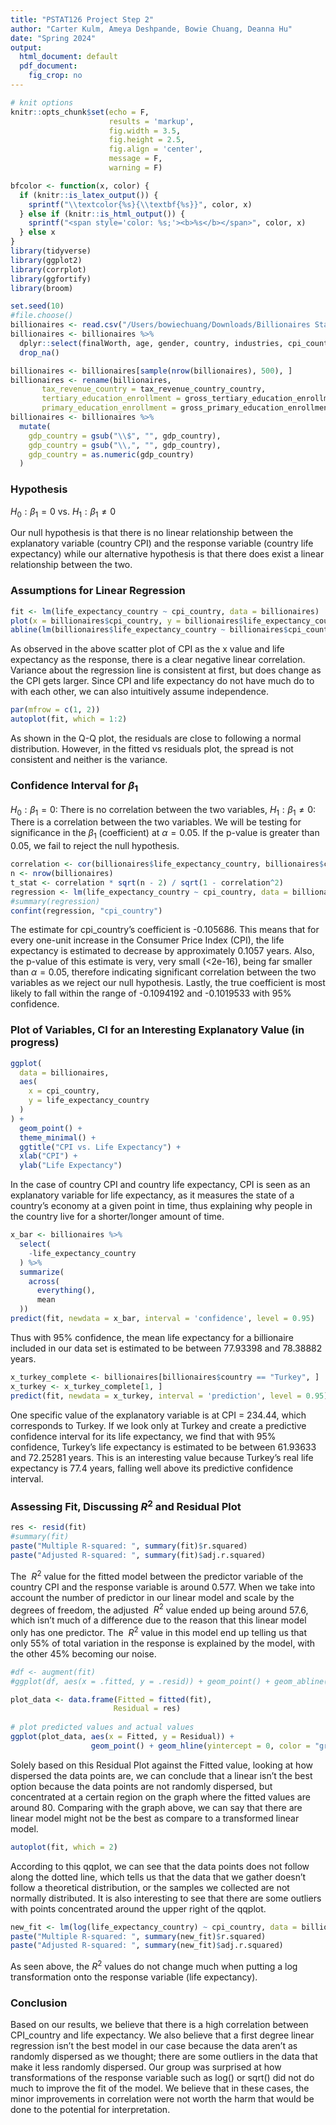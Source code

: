 ```yaml
---
title: "PSTAT126 Project Step 2"
author: "Carter Kulm, Ameya Deshpande, Bowie Chuang, Deanna Hu"
date: "Spring 2024"
output:
  html_document: default
  pdf_document: 
    fig_crop: no
---
```


```r
# knit options
knitr::opts_chunk$set(echo = F,
                      results = 'markup',
                      fig.width = 3.5,
                      fig.height = 2.5,
                      fig.align = 'center',
                      message = F,
                      warning = F)

bfcolor <- function(x, color) {
  if (knitr::is_latex_output()) {
    sprintf("\\textcolor{%s}{\\textbf{%s}}", color, x)
  } else if (knitr::is_html_output()) {
    sprintf("<span style='color: %s;'><b>%s</b></span>", color, x)
  } else x
}
library(tidyverse)
library(ggplot2)
library(corrplot)
library(ggfortify)
library(broom)
```

```r
set.seed(10)
#file.choose()
billionaires <- read.csv("/Users/bowiechuang/Downloads/Billionaires Statistics Dataset.csv")
billionaires <- billionaires %>%
  dplyr::select(finalWorth, age, gender, country, industries, cpi_country, gdp_country, gross_tertiary_education_enrollment,  gross_primary_education_enrollment_country, life_expectancy_country, tax_revenue_country_country, total_tax_rate_country, population_country) %>%
  drop_na()

billionaires <- billionaires[sample(nrow(billionaires), 500), ]
billionaires <- rename(billionaires, 
       tax_revenue_country = tax_revenue_country_country, 
       tertiary_education_enrollment = gross_tertiary_education_enrollment,
       primary_education_enrollment = gross_primary_education_enrollment_country)
billionaires <- billionaires %>%
  mutate(
    gdp_country = gsub("\\$", "", gdp_country),
    gdp_country = gsub("\\,", "", gdp_country),
    gdp_country = as.numeric(gdp_country)
  )
```

### Hypothesis

$H_0: \beta_1 = 0$ vs. $H_1: \beta_1 \neq 0$

Our null hypothesis is that there is no linear relationship between the explanatory variable (country CPI) and the response variable (country life expectancy) while our alternative hypothesis is that there does exist a linear relationship between the two. 

### Assumptions for Linear Regression

```r
fit <- lm(life_expectancy_country ~ cpi_country, data = billionaires)
plot(x = billionaires$cpi_country, y = billionaires$life_expectancy_country, xlab= 'CPI', ylab = 'Life Expectancy')
abline(lm(billionaires$life_expectancy_country ~ billionaires$cpi_country))
```

As observed in the above scatter plot of CPI as the x value and life expectancy as the response, there is a clear negative linear correlation. Variance about the regression line is consistent at first, but does change as the CPI gets larger. Since CPI and life expectancy do not have much do to with each other, we can also intuitively assume independence.

```r
par(mfrow = c(1, 2))
autoplot(fit, which = 1:2)
```

As shown in the Q-Q plot, the residuals are close to following a normal distribution. However, in the fitted vs residuals plot, the spread is not consistent and neither is the variance.

### Confidence Interval for $\beta_1$ 
$H_0: \beta_1 = 0$: There is no correlation between the two variables, $H_1: \beta_1 \neq 0$: There is a correlation between the two variables. We will be testing for significance in the $\beta_1$ (coefficient) at $\alpha = 0.05$. If the p-value is greater than 0.05, we fail to reject the null hypothesis. 

```r
correlation <- cor(billionaires$life_expectancy_country, billionaires$cpi_country) 
n <- nrow(billionaires) 
t_stat <- correlation * sqrt(n - 2) / sqrt(1 - correlation^2) 
regression <- lm(life_expectancy_country ~ cpi_country, data = billionaires) 
#summary(regression) 
confint(regression, "cpi_country") 
``` 

The estimate for cpi_country's coefficient is -0.105686. This means that for every one-unit increase in the Consumer Price Index (CPI), the life expectancy is estimated to decrease by approximately 0.1057 years. Also, the p-value of this estimate is very, very small (<2e-16), being far smaller than $\alpha=0.05$, therefore indicating significant correlation between the two variables as we reject our null hypothesis. Lastly, the true coefficient is most likely to fall within the range of -0.1094192 and -0.1019533 with 95% confidence.

### Plot of Variables, CI for an Interesting Explanatory Value (in progress)

```r
ggplot(
  data = billionaires,
  aes(
    x = cpi_country,
    y = life_expectancy_country
  )
) +
  geom_point() +
  theme_minimal() +
  ggtitle("CPI vs. Life Expectancy") +
  xlab("CPI") +
  ylab("Life Expectancy")
```

In the case of country CPI and country life expectancy, CPI is seen as an explanatory variable for life expectancy, as it measures the state of a country's economy at a given point in time, thus explaining why people in the country live for a shorter/longer amount of time. 

```r
x_bar <- billionaires %>%
  select(
    -life_expectancy_country
  ) %>%
  summarize(
    across(
      everything(), 
      mean
  ))
predict(fit, newdata = x_bar, interval = 'confidence', level = 0.95)
```

Thus with 95% confidence, the mean life expectancy for a billionaire included in our data set is estimated to be between 77.93398 and 78.38882 years. 

```r
x_turkey_complete <- billionaires[billionaires$country == "Turkey", ]
x_turkey <- x_turkey_complete[1, ]
predict(fit, newdata = x_turkey, interval = 'prediction', level = 0.95)
```
One specific value of the explanatory variable is at CPI = 234.44, which corresponds to Turkey. If we look only at Turkey and create a predictive confidence interval for its life expectancy, we find that with 95% confidence, Turkey's life expectancy is estimated to be between 61.93633 and 72.25281 years. This is an interesting value because Turkey's real life expectancy is 77.4 years, falling well above its predictive confidence interval. 

### Assessing Fit, Discussing $R^2$ and Residual Plot

```r
res <- resid(fit)
#summary(fit)
paste("Multiple R-squared: ", summary(fit)$r.squared)
paste("Adjusted R-squared: ", summary(fit)$adj.r.squared)
```

The $\ R^2$ value for the fitted model between the predictor variable of the country CPI and the response variable is around 0.577. When we take into account the number of predictor in our linear model and scale by the degrees of freedom, the adjusted $\ R^2$ value ended up being around 57.6, which isn't much of a difference due to the reason that this linear model only has one predictor. The $\ R^2$ value in this model end up telling us that only 55% of total variation in the response is explained by the model, with the other 45% becoming our noise. 

```r
#df <- augment(fit)
#ggplot(df, aes(x = .fitted, y = .resid)) + geom_point() + geom_abline()

plot_data <- data.frame(Fitted = fitted(fit),   
                       Residual = res) 
  
# plot predicted values and actual values 
ggplot(plot_data, aes(x = Fitted, y = Residual)) + 
                  geom_point() + geom_hline(yintercept = 0, color = "green")

```

Solely based on this Residual Plot against the Fitted value, looking at how dispersed the data points are, we can conclude that a linear isn't the best option because the data points are not randomly dispersed, but concentrated at a certain region on the graph where the fitted values are around 80. 
Comparing with the graph above, we can say that there are linear model might not be the best as compare to a transformed linear model. 

```r
autoplot(fit, which = 2) 
```

According to this qqplot, we can see that the data points does not follow along the dotted line, which tells us that the data that we gather doesn't follow a theoretical distribution, or the samples we collected are not normally distributed. It is also interesting to see that there are some outliers with points concentrated around the upper right of the qqplot. 

```r
new_fit <- lm(log(life_expectancy_country) ~ cpi_country, data = billionaires)
paste("Multiple R-squared: ", summary(new_fit)$r.squared)
paste("Adjusted R-squared: ", summary(new_fit)$adj.r.squared)
```

As seen above, the $R^2$ values do not change much when putting a log transformation onto the response variable (life expectancy). 

### Conclusion
Based on our results, we believe that there is a high correlation between CPI_country and life expectancy. We also believe that a first degree linear regression isn't the best model in our case because the data aren't as randomly dispersed as we thought; there are some outliers in the data that make it less randomly dispersed. 
Our group was surprised at how transformations of the response variable such as log() or sqrt() did not do much to improve the fit of the model. We believe that in these cases, the minor improvements in correlation were not worth the harm that would be done to the potential for interpretation. 